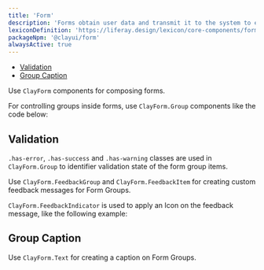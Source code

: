 ```yaml
---
title: 'Form'
description: 'Forms obtain user data and transmit it to the system to either store the data, produce an action, or both.'
lexiconDefinition: 'https://liferay.design/lexicon/core-components/forms/'
packageNpm: '@clayui/form'
alwaysActive: true
---
```



<div class="nav-toc-absolute">
<div class="nav-toc">

-   [Validation](#validation)
-   [Group Caption](#group-caption)

</div>
</div>

Use `ClayForm` components for composing forms.

For controlling groups inside forms, use `ClayForm.Group` components like the code below:

<Form />

## Validation

`.has-error`, `.has-success` and `.has-warning` classes are used in `ClayForm.Group` to identifier validation state of the form group items.

Use `ClayForm.FeedbackGroup` and `ClayForm.FeedbackItem` for creating custom feedback messages for Form Groups.

`ClayForm.FeedbackIndicator` is used to apply an Icon on the feedback message, like the following example:

<FormValidation />

## Group Caption

Use `ClayForm.Text` for creating a caption on Form Groups.

<FormText />
